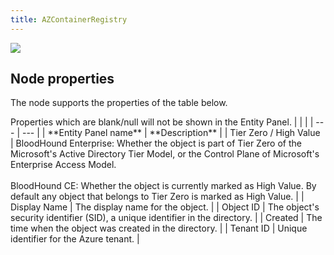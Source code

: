 ```yaml
---
title: AZContainerRegistry
---
```


<Frame>
  <img src="/assets/18246479746331.png"/>
</Frame>

## Node properties

The node supports the properties of the table below.

<Note>
<Note>
Properties which are blank/null will not be shown in the Entity Panel.
</Note>
</Note>
|     |     |
| --- | --- |
| **Entity Panel name** | **Description** |
| Tier Zero / High Value | BloodHound Enterprise: Whether the object is part of Tier Zero of the Microsoft's Active Directory Tier Model, or the Control Plane of Microsoft's Enterprise Access Model.  <br/>  <br/>BloodHound CE: Whether the object is currently marked as High Value. By default any object that belongs to Tier Zero is marked as High Value. |
| Display Name | The display name for the object. |
| Object ID | The object's security identifier (SID), a unique identifier in the directory. |
| Created | The time when the object was created in the directory. |
| Tenant ID | Unique identifier for the Azure tenant. |

